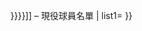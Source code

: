 {{navbox
| name={{{name<noinclude>|{{PAGENAME}}</noinclude>}}}
| state={{{state|autocollapse}}}
| tracking = {{{tracking|}}}
| bodystyle= 
| bodyclass=vcard
| titleclass=fn org
| listclass = hlist
| titlestyle=background:{{{bgcolor|#ccf}}}; color:{{{textcolor|#000}}}; border:1px solid {{{bordercolor|}}}; width:87%;
| title= [[{{{teamname}}}|<span style="color:{{{textcolor|#000}}};">{{{title|{{{teamdisplay|{{{teamname}}}}}}}}}</span>]] <span style="color:{{{textcolor|#000}}};"> &ndash; 現役球員名單</span>
| list1={{{list}}}
}}<noinclude>
<!--
    PLEASE DO NOT ADD DOCUMENTATION/CATEGORIES/INTERWIKIS HERE
-->
{{Template doc}}
<!--
    MAKE ADDITIONS TO THE /doc SUBPAGE INSTEAD, THANKS
-->
</noinclude>